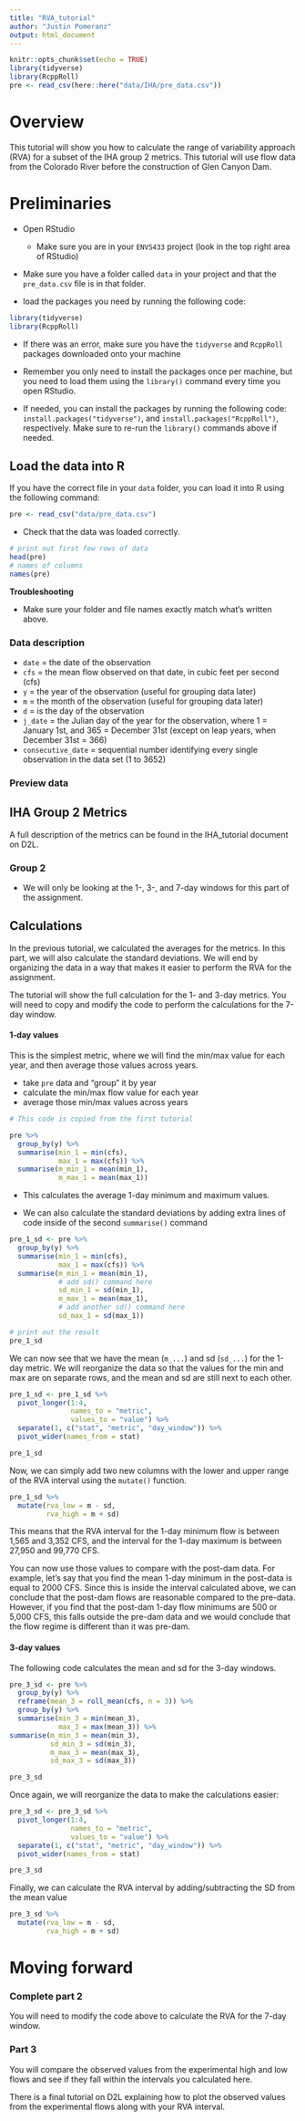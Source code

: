 ```yaml
---
title: "RVA_tutorial"
author: "Justin Pomeranz"
output: html_document
---
```


```r
knitr::opts_chunk$set(echo = TRUE)
library(tidyverse)
library(RcppRoll)
pre <- read_csv(here::here("data/IHA/pre_data.csv"))
```

# Overview  

This tutorial will show you how to calculate the range of variability approach (RVA) for a subset of the IHA group 2  metrics. This tutorial will use flow data from the Colorado River before the construction of Glen Canyon Dam. 

# Preliminaries  

* Open RStudio  

  * Make sure you are in your `ENVS433` project (look in the top right area of RStudio)  
  
* Make sure you have a folder called `data` in your project and that the `pre_data.csv` file is in that folder.  

* load the packages you need by running the following code:
```r
library(tidyverse)
library(RcppRoll)
```

  * If there was an error, make sure you have the `tidyverse` and `RcppRoll` packages downloaded onto your machine  
  
  * Remember you only need to install the packages once per machine, but you need to load them using the `library()` command every time you open RStudio.  
  
  * If needed, you can install the packages by running the following code: `install.packages("tidyverse")`, and `install.packages("RcppRoll")`, respectively. Make sure to re-run the `library()` commands above if needed.  
  
  
## Load the data into R  

If you have the correct file in your `data` folder, you can load it into R using the following command:
```r
pre <- read_csv("data/pre_data.csv")
```

* Check that the data was loaded correctly. 

```r
# print out first few rows of data
head(pre)
# names of columns
names(pre)
```

  
**Troubleshooting**  

* Make sure your folder and file names exactly match what's written above.  


### Data description  

* `date` = the date of the observation  
* `cfs` = the mean flow observed on that date, in cubic feet per second (cfs)  
* `y` = the year of the observation (useful for grouping data later)  
* `m` = the month of the observation (useful for grouping data later)  
* `d` = is the day of the observation  
* `j_date` = the Julian day of the year for the observation, where 1 = January 1st, and 365 = December 31st (except on leap years, when December 31st = 366)  
* `consecutive_date` = sequential number identifying every single observation in the data set (1 to 3652)  

### Preview data  

## IHA Group 2 Metrics 

A full description of the metrics can be found in the IHA_tutorial document on D2L. 

### Group 2  

* We will only be looking at the 1-, 3-, and 7-day windows for this part of the assignment. 
  
## Calculations  

In the previous tutorial, we calculated the averages for the metrics. In this part, we will also calculate the standard deviations. We will end by organizing the data in a way that makes it easier to perform the RVA for the assignment. 

The tutorial will show the full calculation for the 1- and 3-day metrics. You will need to copy and modify the code to perform the calculations for the 7-day window.


#### 1-day values  

This is the simplest metric, where we will find the min/max value for each year, and then average those values across years. 

* take `pre` data and "group" it by year  
* calculate the min/max flow value for each year  
* average those min/max values across years  

```r
# This code is copied from the first tutorial

pre %>%
  group_by(y) %>%
  summarise(min_1 = min(cfs),
            max_1 = max(cfs)) %>%
  summarise(m_min_1 = mean(min_1), 
            m_max_1 = mean(max_1))
```

* This calculates the average 1-day minimum and maximum values.  

* We can also calculate the standard deviations by adding extra lines of code inside of the second `summarise()` command  


```r
pre_1_sd <- pre %>%
  group_by(y) %>%
  summarise(min_1 = min(cfs), 
            max_1 = max(cfs)) %>%
  summarise(m_min_1 = mean(min_1), 
            # add sd() command here
            sd_min_1 = sd(min_1),
            m_max_1 = mean(max_1),
            # add another sd() command here
            sd_max_1 = sd(max_1))

# print out the result
pre_1_sd

```

We can now see that we have the mean (`m_...`) and sd (`sd_...`) for the 1-day metric. We will reorganize the data so that the values for the min and max are on separate rows, and the mean and sd are still next to each other. 

```r
pre_1_sd <- pre_1_sd %>%
  pivot_longer(1:4, 
               names_to = "metric", 
               values_to = "value") %>%
  separate(1, c("stat", "metric", "day_window")) %>%
  pivot_wider(names_from = stat)

pre_1_sd
```

Now, we can simply add two new columns with the lower and upper range of the RVA interval using the `mutate()` function. 

```r
pre_1_sd %>%
  mutate(rva_low = m - sd,
         rva_high = m + sd)
```

This means that the RVA interval for the 1-day minimum flow is between 1,565 and 3,352 CFS, and the interval for the 1-day maximum is between 27,950 and 99,770 CFS. 

You can now use those values to compare with the post-dam data. For example, let's say that you find the mean 1-day minimum in the post-data is equal to 2000 CFS. Since this is inside the interval calculated above, we can conclude that the post-dam flows are reasonable compared to the pre-data. However, if you find that the post-dam 1-day flow minimums are 500 or 5,000 CFS, this falls outside the pre-dam data and we would conclude that the flow regime is different than it was pre-dam. 


#### 3-day values

The following code calculates the mean and sd for the 3-day windows. 
```r
pre_3_sd <- pre %>%
  group_by(y) %>%
  reframe(mean_3 = roll_mean(cfs, n = 3)) %>%
  group_by(y) %>%
  summarise(min_3 = min(mean_3),
            max_3 = max(mean_3)) %>%
summarise(m_min_3 = mean(min_3),
          sd_min_3 = sd(min_3),
          m_max_3 = mean(max_3),
          sd_max_3 = sd(max_3))

pre_3_sd
```

Once again, we will reorganize the data to make the calculations easier:

```r
pre_3_sd <- pre_3_sd %>%
  pivot_longer(1:4, 
               names_to = "metric", 
               values_to = "value") %>%
  separate(1, c("stat", "metric", "day_window")) %>%
  pivot_wider(names_from = stat)

pre_3_sd
```

Finally, we can calculate the RVA interval by adding/subtracting the SD from the mean value

```r
pre_3_sd %>%
  mutate(rva_low = m - sd,
         rva_high = m + sd)
```

# Moving forward    

### Complete part 2  

You will need to modify the code above to calculate the RVA for the 7-day window. 

### Part 3  

You will compare the observed values from the experimental high and low flows and see if they fall within the intervals you calculated here. 

There is a final tutorial on D2L explaining how to plot the observed values from the experimental flows along with your RVA interval. 